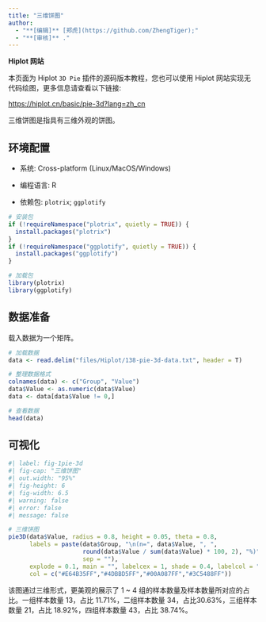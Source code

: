 ```yaml
---
title: "三维饼图"
author:
  - "**[编辑]** [郑虎](https://github.com/ZhengTiger);"
  - "**[审核]** ."
---
```


::: callout-note
**Hiplot 网站**

本页面为 Hiplot `3D Pie` 插件的源码版本教程，您也可以使用 Hiplot 网站实现无代码绘图，更多信息请查看以下链接:

<https://hiplot.cn/basic/pie-3d?lang=zh_cn>
:::

三维饼图是指具有三维外观的饼图。

## 环境配置

-   系统: Cross-platform (Linux/MacOS/Windows)

-   编程语言: R

-   依赖包: `plotrix`; `ggplotify`

```r
# 安装包
if (!requireNamespace("plotrix", quietly = TRUE)) {
  install.packages("plotrix")
}
if (!requireNamespace("ggplotify", quietly = TRUE)) {
  install.packages("ggplotify")
}

# 加载包
library(plotrix)
library(ggplotify)
```

## 数据准备

载入数据为一个矩阵。

```r
# 加载数据
data <- read.delim("files/Hiplot/138-pie-3d-data.txt", header = T)

# 整理数据格式
colnames(data) <- c("Group", "Value")
data$Value <- as.numeric(data$Value)
data <- data[data$Value != 0,]

# 查看数据
head(data)
```

## 可视化

```r
#| label: fig-1pie-3d
#| fig-cap: "三维饼图"
#| out.width: "95%"
#| fig-height: 6
#| fig-width: 6.5
#| warning: false
#| error: false
#| message: false

# 三维饼图
pie3D(data$Value, radius = 0.8, height = 0.05, theta = 0.8,
      labels = paste(data$Group, "\n(n=", data$Value, ", ",
                     round(data$Value / sum(data$Value) * 100, 2), "%)",
                     sep = ""),
      explode = 0.1, main = "", labelcex = 1, shade = 0.4, labelcol = "black",
      col = c("#E64B35FF","#4DBBD5FF","#00A087FF","#3C5488FF"))
```

该图通过三维形式，更美观的展示了 1 ~ 4 组的样本数量及样本数量所对应的占比。一组样本数量 13，占比 11.71%，二组样本数量 34，占比30.63%，三组样本数量 21，占比 18.92%，四组样本数量 43，占比 38.74%。


